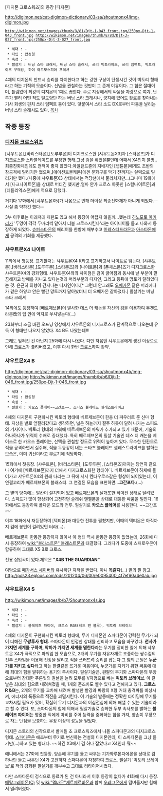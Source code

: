 [디지몬 크로스워즈]의 등장 [디지몬]

http://digimon.net/cat-digimon-dictionary/03-sa/shoutmonx4/img-digimon.jpg
 http://wikimon.net/images/thumb/8/81/Djt-1-043_front.jpg/250px-Djt-1-043_front.jpg http://wikimon.net/images/thumb/8/8d/Djt-3-027_front.jpg/250px-Djt-3-027_front.jpg

  * 세대 : -
  * 타입 : 합성형
  * 속성 : -
  * 필살기 : 버닝 스타 크래셔, 버닝 스타 슬래시, 쓰리 빅토라이즈, 쓰리 임팩트, 빅토라이즈 부메랑, 하이 아트모스피어 프레셔

4체의 디지몬의 반드시 승리를 차지한다고 하는 강한 구상이 탄생시킨 것이 빅토리 형태라고 하는 기적의 모습이다. 신념을 관철하는 것만이 그 존재 이유이다. 그 힘은 절대이며, 틀림없이 최강의 디지몬의 1체로 꼽힌다. 주로 지상에서의 싸움을 자랑으로 여겨, 난투가 빨리 어떤 적도 일도양단 하는 버닝 스타 크래셔나, 궁지에 있어도 활로를 찾아내는 기사 회생의 펀치 쓰리 임펙트 등이 있다. 덧붙여서 스타 소드 DX로부터 파동을 날리는 버닝 스타 슬래시도 있다.
[[목차]]
== 작중 등장 ==
=== [[디지몬 크로스워즈]] ===
[샤우트몬],[바리스타몬],[도루루몬]이 디지크로스한 [샤우트몬X3]과 [스타몬즈]가 디지크로스한 스타블레이드를 무장한 형태.그냥 검을 쥐었을뿐인데 어째서 X4인지 불명..최종진화체인데도 전적이 좋지 않았다.아일랜드존의 지배자인 [넵튠몬]에게도 초반의 창공격에 밀리기만 했으며,[에이션트볼케몬]에겐 분화구를 막기 전까지는 실력으로 밀리기만 했다.(나중에 샤우트몬X3 상태에서는 적당선에서 물리치지만...)그나마 19화에서 [다크나이트몬]을 상대로 버티긴 했지만,얼마 안가 크로스 아웃한 [스컬나이트몬]과 [데들리엑스몬]에게 역으로 당했다.

거기다 17화에서 [샤우트몬X5]가 나옴으로 인해 더이상 최종진화체가 아니게 되었다.--사실 좀 약하긴 했다--

3부 이후로는 이래저래 제한도 있고 해서 등장이 어렵지 않을까...했는데 [[히노모토 아카리]]가 '두명이 각각 두마리씩 맡아서 더블 크로스시킨다'라는 아이디어를 들고 나와서 등장하게 되었다. [[슈퍼스타몬]]의 배리어를 한방에 깨부수고 [[어레스터드라몬]]과 [[아스타몬]]에게 공격의 기회를 제공했다.

=== 샤우트몬X4 나이트 ===
11화에서 첫등장. 표기할때는 샤우트몬X4 K라고 표기하고서 나이트로 읽는다.
[샤우트몬],[바리스타몬],[도루루몬],[스타몬즈]와 [나이트몬]과 [폰체스몬]즈가 디지크로스한 샤우트몬X4의 강화형태. 샤우트몬X4와의 차이점은 검이 굵어짐과 동시에 날 부분이 깔끔해지고 방패를 지니고 있다는것과 머리부분의 디자인, 그리고 등뒤에 망토가 달려있다는 것. 은근히 외형이 간지나는 디자인이다.[* 그런데 안그래도 [[오메가몬]] 닮은 머리에다가 겉은 하얗고 안은 빨간 망토까지 달아놨더니 더 오메가몬 같아졌다.] 필살기는 버닝 스타 크레셔

14화에도 등장하여 [베르제브몬]이 발사한 데스 더 캐논을 자신의 검을 이용하여 무겐드라몬改의 입 안에 억지로 쑤셔넣는다(…)

23화부터 조금 바뀐 오프닝 영상에서 샤우트몬의 디지크로스가 단계적으로 나오는데 유독 이 형태만 나오지 않았다. X4 B도 나왔는데!!!

그래도 잊혀진 건 아닌지 25화에 다시 나왔다. 다만 처음엔 샤우트몬에게 생긴 이상으로 인해 크로스가 풀려버렸고, 이후 다시 한번 크로스하여 활약.

=== 샤우트몬X4 B === 
http://digimon.net/cat-digimon-dictionary/03-sa/shoutmonx4b/img-digimon.jpg http://wikimon.net/images/thumb/b/b6/Djt-1-046_front.jpg/250px-Djt-1-046_front.jpg

  * 세대 : -
  * 타입 : 합성형
  * 속성 : -
  * 필살기 : 카오스 플레어~~고간포~~, 스타즈 블레이드 셀레스트라이크

4체의 디지몬이 구현화시킨 빅토리 형태에 베르제브몬이 한층 더 파우러르 준 신마 형태. 지상을 발로 앞질러갔다고 생각하면, 넓은 하늘까지 질주 하듯이 달려 나가는 스피드의 기사이다. 빅토리 형태의 파워에 베르제브몬의 파워가 추가되고 있기 때문에, 기술의 하나하나가 위력이 수배로 증대했다. 특히 베르제브몬의 필살 기술인 데스 더 캐논을 베이스로 한 카오스 플레어는, 산맥을 관철할 정도로 위력이 높아져 있다. 무수한 탄환으로 적을 공격하면서 질주해, 적을 두동강이 내는 스타즈 블레이드 셀레스트라이크를 발하는 모습은, 이미 귀신이라고 부르기에 적당하다.

15화에서 첫등장.
[샤우트몬], [바리스타몬], [도루루몬], [스타몬즈]까지는 당연히 같으나 여기에 [베르제브몬]까지 더해서 디지크로스화한 형태이다. 베르제브몬이 하체에 들어가고 샤우트몬X4의 원래 다리는 그 뒤에 서서 켄타우로스같은 형상이 되어있는데, 이 연결고리가 베르제브몬의 블래스터. 그 연결된 모습을 표현하면...'''고간포다'''.(…)

그 옆의 양쪽에는 발칸이 설치되어 있고 베르제브몬의 날개또한 작아진 상태로 달려있다. 스피드가 많이 향상되어 고전하던 슬래쉬 엔젤몬을 상대로 대등한 싸움을 벌인다.
16화에서도 등장하여 폴다운 모드와 전투. 필살기로 '''카오스 플레어'''를 사용한다. ~~고간포~~

이후 18화에서 재등장하여 [택티몬]과 대등한 전투를 펼쳤지만, 이때의 택티몬은 아직까지 검에 봉인이 걸려있던 터라(…).

베르제브몬이 한동안 등장하지 않아서 이 형태 역시 한동안 등장이 없었는데, 26화에 다시 등장하여 [[wiki:"블라스트몬" 블래스트몬]]과 대결했다. 그러다가 도중에 스패로우몬이 합류하여 그대로 X5 B로 크로스.

전용 삽입곡이 있다.제목은 '''"X4B THE GUARDIAN"'''

여담으로 [[페가서스 세이버]]와 유사하단 지적을 받았다. 아니 '''똑같다'''(...) 밑의 짤 참고.
http://pds23.egloos.com/pds/201204/06/00/e0095400_4f7ef60a4e0ab.jpg 

=== 샤우트몬X4 S === 
http://wikimon.net/images/b/b7/Shoutmonx4s.jpg

  * 세대 : -
  * 타입 : -
  * 속성 : -
  * 필살기 : 블레이즈 파이어, 크로스 R&B(레드 앤 블루), 빅토리 브레이브

4체의 디지몬이 구현화시킨 빅토리 형태에, 무기 디지몬인 스파다몬이 강력한 무기가 되어 더해진 '''무쌍투사 형태'''. 스파다몬이 인정한 상대를 신뢰하고 모습을 바꾸었다.
'''천사가 가지면 세계를 구하며, 악마가 가지면 세계를 멸한다'''라는 무기를 장비한 일에 의해 샤우트몬 X4가 극적으로 파워업 한 모습으로, 2개의 무기를 자유자재로 조종하는 쌍수검의 전투 스타일을 이용해 전장을 달리고 적을 쓰러뜨려 승리를 잡는다.그 힘의 근원은 '''누군가를 지키고 싶다'''라고 하는 한결같은 뜨거운 마음이며, 누군가를 지키기 위한 싸움에 대해 최대의 힘을 발휘하는 용기의 투사이다.
필살기술은, 왼팔의 무기화 스파다몬의 무장으로부터 장대한 푸른빛의 칼날을 늘려 모두를 V자형으로 베는 '''빅토리 브레이브'''. 이 칼날은 최대의 힘으로 내려쳐졌을 때, 1개의 존조차도 벨수 있다고 전해지고 있다. '''크로스 R＆B'''는, 2개의 무기를 교차해 내려쳐 발생한 빨강과 파랑의 X형 거대 충격파를 비상시켜, 에너지의 폭풍으로 적진을 괴멸시킨다. 이 기술의 발동에는 정확한 타이밍에 무기를 교차시킬 필요가 있어, 확실히 무기 디지몬과의 이심전심에 의해 해낼 수 있는 기술이라고 할 수 있다. 또, 스파다몬의 힘에 의해서 필살기술로 승화한 두부 속사포를 발하는 '''블레이즈 파이어'''는 명중한 적에게 마비를 주어 능력을 중화하는 힘을 가져, 양손이 무장으로 차는 단점을 보충하는 무장 이상의 성능을 얻었다.

디지몬 스토리의 신작으로서 발매될 초 크로스워즈에서 나올 스파다몬과의 디지크로스 형태. [[스파다몬]]은 애초부터 무기로 변신하는 전설의 디지몬인데, 이 스파다몬을 그냥 들기만(…)하고 있는 형태다. ~~하긴 X3에서 검 하나 잡았다고 X4인데 뭐~~

애니에서는 27화에 첫등장. 양손에 무기를 들고 싸우는 기가와루몬자에몬을 상대로 검 하나만 들고 싸우던 X4가 고전하자 스파다몬이 자청하여 크로스. 필살기 '빅토리 브레이브'로 적의 강화된 필살기를 깨부수고 그대로 리타이어시켰다.

다만 스파다몬이 정식으로 동료가 된 건 아니라서 이후 등장이 없다가 41화에 다시 등장. [[메탈그레이몬(C)]] 및 [[wiki:"멜바몬"제트메르바몬]]과 함께 [[오레그몬]]에게 덤벼들지만 힘에서 밀려버렸다.

